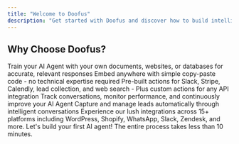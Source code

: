```yaml
---
title: "Welcome to Doofus"
description: "Get started with Doofus and discover how to build intelligent agents trained on your business data."
---
```


## Why Choose Doofus?

<CardGroup cols={3}>
  <Card title="Smart & Trainable" icon="brain">
    Train your AI Agent with your own documents, websites, or databases for accurate, relevant responses
  </Card>

  <Card title="Easy Integration" icon="plug">
    Embed anywhere with simple copy-paste code - no technical expertise required
  </Card>

  <Card title="Interactive Actions" icon="bolt">
    Pre-built actions for Slack, Stripe, Calendly, lead collection, and web search - Plus custom actions for any API integration
  </Card>

  <Card title="Powerful Analytics" icon="chart-line">
    Track conversations, monitor performance, and continuously improve your AI Agent
  </Card>

  <Card title="Lead Generation" icon="users">
    Capture and manage leads automatically through intelligent conversations
  </Card>

  <Card title="Deploy Everywhere" icon="globe">
    Experience our lush integrations across 15+ platforms including WordPress, Shopify, WhatsApp, Slack, Zendesk, and more.
  </Card>
</CardGroup>

<CardGroup cols={1}>
  <Card title="Ready to get started?" icon="rocket" href="/user-guides/quick-start/your-first-agent">
    Let's build your first AI agent! The entire process takes less than 10 minutes.
  </Card>
</CardGroup>
